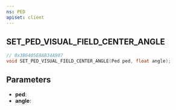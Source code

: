 ```yaml
---
ns: PED
apiset: client
---
```

## SET_PED_VISUAL_FIELD_CENTER_ANGLE

```c
// 0x3B6405E8AB34A907
void SET_PED_VISUAL_FIELD_CENTER_ANGLE(Ped ped, float angle);
```


## Parameters
* **ped**:
* **angle**:
